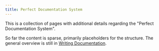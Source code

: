 ```yaml
---
title: Perfect Documentation System
---
```


This is a collection of pages with additional details regarding the
 "Perfect Documentation System".

So far the content is sparse, primarily placeholders for the structure. 
The general overview is still in [Writing Documentation](../WritingDocumentation.mdx).


